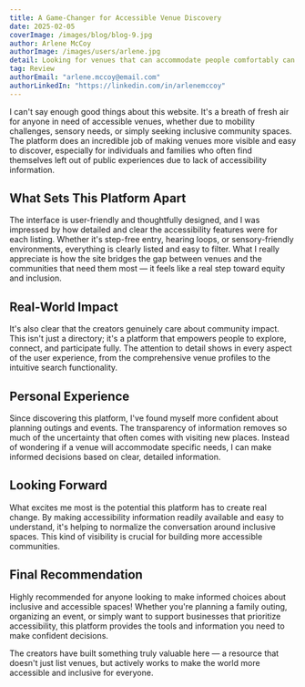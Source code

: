 ```yaml
---
title: A Game-Changer for Accessible Venue Discovery
date: 2025-02-05
coverImage: /images/blog/blog-9.jpg
author: Arlene McCoy
authorImage: /images/users/arlene.jpg
detail: Looking for venues that can accommodate people comfortably can be challenging at times, but this website made it easy.
tag: Review
authorEmail: "arlene.mccoy@email.com"
authorLinkedIn: "https://linkedin.com/in/arlenemccoy"
---
```


I can't say enough good things about this website. It's a breath of fresh air for anyone in need of accessible venues, whether due to mobility challenges, sensory needs, or simply seeking inclusive community spaces. The platform does an incredible job of making venues more visible and easy to discover, especially for individuals and families who often find themselves left out of public experiences due to lack of accessibility information.

## What Sets This Platform Apart

The interface is user-friendly and thoughtfully designed, and I was impressed by how detailed and clear the accessibility features were for each listing. Whether it's step-free entry, hearing loops, or sensory-friendly environments, everything is clearly listed and easy to filter. What I really appreciate is how the site bridges the gap between venues and the communities that need them most — it feels like a real step toward equity and inclusion.

## Real-World Impact

It's also clear that the creators genuinely care about community impact. This isn't just a directory; it's a platform that empowers people to explore, connect, and participate fully. The attention to detail shows in every aspect of the user experience, from the comprehensive venue profiles to the intuitive search functionality.

## Personal Experience

Since discovering this platform, I've found myself more confident about planning outings and events. The transparency of information removes so much of the uncertainty that often comes with visiting new places. Instead of wondering if a venue will accommodate specific needs, I can make informed decisions based on clear, detailed information.

## Looking Forward

What excites me most is the potential this platform has to create real change. By making accessibility information readily available and easy to understand, it's helping to normalize the conversation around inclusive spaces. This kind of visibility is crucial for building more accessible communities.

## Final Recommendation

Highly recommended for anyone looking to make informed choices about inclusive and accessible spaces! Whether you're planning a family outing, organizing an event, or simply want to support businesses that prioritize accessibility, this platform provides the tools and information you need to make confident decisions.

The creators have built something truly valuable here — a resource that doesn't just list venues, but actively works to make the world more accessible and inclusive for everyone.